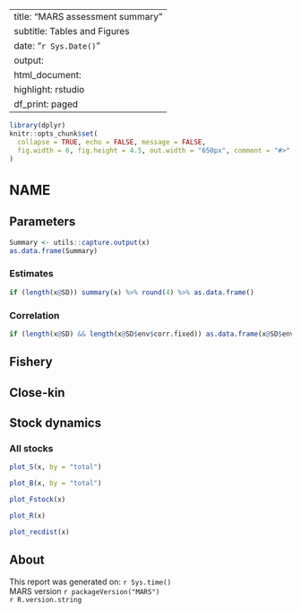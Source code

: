 
---
title: "MARS assessment summary"
subtitle: Tables and Figures
date: "`r Sys.Date()`"
output:
  html_document:
    highlight: rstudio
    df_print: paged
---

<style type="text/css">
h1 { /* Header 1 */
  font-size: 24px;
}
</style>

```r
library(dplyr)
knitr::opts_chunk$set(
  collapse = TRUE, echo = FALSE, message = FALSE,
  fig.width = 6, fig.height = 4.5, out.width = "650px", comment = "#>"
)
```

# NAME {.tabset}

## Parameters

```r
Summary <- utils::capture.output(x)
as.data.frame(Summary)
```

### Estimates 

```r
if (length(x@SD)) summary(x) %>% round(4) %>% as.data.frame()
```

### Correlation

```r
if (length(x@SD) && length(x@SD$env$corr.fixed)) as.data.frame(x@SD$env$corr.fixed)
```

<!-- *ADD HESSIAN RMD* -->

## Fishery {.tabset}

<!-- *ADD FISHERY RMD* -->

<!-- *ADD SURVEY RMD* -->

<!-- *ADD SC RMD* -->

## Close-kin

<!-- *ADD TAG MOV RMD* -->

## Stock dynamics {.tabset}

### All stocks

```r
plot_S(x, by = "total")
```

```r
plot_B(x, by = "total")
```

```r
plot_Fstock(x)
```

```r
plot_R(x)
```

```r
plot_recdist(x)
```

<!-- *ADD IND STOCK RMD* -->

<!-- *ADD STOCK REGION RMD* -->

<!-- *ADD MOVEMENT RMD* -->


## About

This report was generated on: `r Sys.time()`<br />
MARS version `r packageVersion("MARS")`<br />
`r R.version.string`
